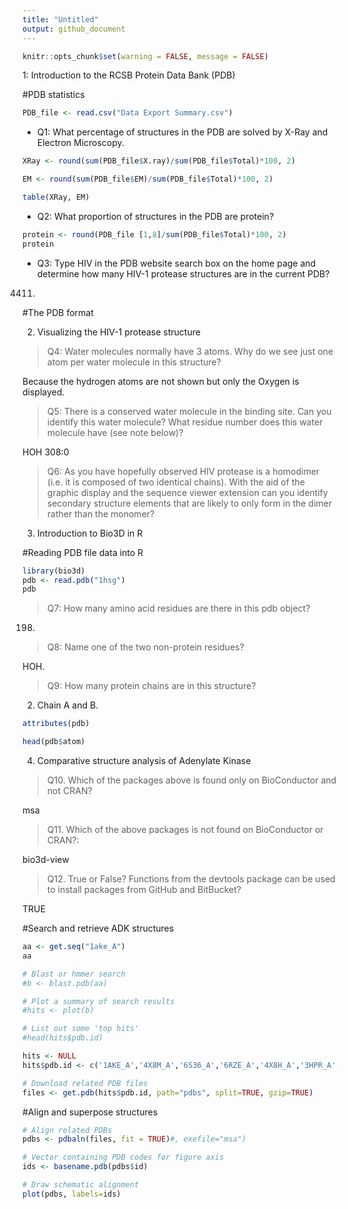 ```yaml
---
title: "Untitled"
output: github_document
---
```


```r
knitr::opts_chunk$set(warning = FALSE, message = FALSE)
```


1: Introduction to the RCSB Protein Data Bank (PDB)

#PDB statistics

```r
PDB_file <- read.csv("Data Export Summary.csv")
```

* Q1: What percentage of structures in the PDB are solved by X-Ray and Electron Microscopy.

```r
XRay <- round(sum(PDB_file$X.ray)/sum(PDB_file$Total)*100, 2)

EM <- round(sum(PDB_file$EM)/sum(PDB_file$Total)*100, 2)

table(XRay, EM)
```


* Q2: What proportion of structures in the PDB are protein?

```r
protein <- round(PDB_file [1,8]/sum(PDB_file$Total)*100, 2)
protein
```

* Q3: Type HIV in the PDB website search box on the home page and determine how many HIV-1 protease structures are in the current PDB?

4411.

#The PDB format


2. Visualizing the HIV-1 protease structure

> Q4: Water molecules normally have 3 atoms. Why do we see just one atom per water molecule in this structure?

Because the hydrogen atoms are not shown but only the Oxygen is displayed.

> Q5: There is a conserved water molecule in the binding site. Can you identify this water molecule? What residue number does this water molecule have (see note below)?

HOH 308:0


> Q6: As you have hopefully observed HIV protease is a homodimer (i.e. it is composed of two identical chains). With the aid of the graphic display and the sequence viewer extension can you identify secondary structure elements that are likely to only form in the dimer rather than the monomer?


3. Introduction to Bio3D in R

#Reading PDB file data into R

```r
library(bio3d)
pdb <- read.pdb("1hsg")
pdb 
```

> Q7: How many amino acid residues are there in this pdb object? 

198.

> Q8: Name one of the two non-protein residues? 

HOH.

> Q9: How many protein chains are in this structure? 

2. Chain A and B.

```r
attributes(pdb)
```

```r
head(pdb$atom)
```

4. Comparative structure analysis of Adenylate Kinase

> Q10. Which of the packages above is found only on BioConductor and not CRAN? 

msa

> Q11. Which of the above packages is not found on BioConductor or CRAN?: 

bio3d-view

> Q12. True or False? Functions from the devtools package can be used to install packages from GitHub and BitBucket? 

TRUE


#Search and retrieve ADK structures

```r
aa <- get.seq("1ake_A")
aa
```


```r
# Blast or hmmer search 
#b <- blast.pdb(aa)
```

```r
# Plot a summary of search results
#hits <- plot(b)
```
```r
# List out some 'top hits'
#head(hits$pdb.id)
```

```r
hits <- NULL
hits$pdb.id <- c('1AKE_A','4X8M_A','6S36_A','6RZE_A','4X8H_A','3HPR_A','1E4V_A','5EJE_A','1E4Y_A','3X2S_A','6HAP_A','6HAM_A','4K46_A','4NP6_A','3GMT_A','4PZL_A')
```


```r
# Download related PDB files
files <- get.pdb(hits$pdb.id, path="pdbs", split=TRUE, gzip=TRUE)
```

#Align and superpose structures

```r
# Align related PDBs
pdbs <- pdbaln(files, fit = TRUE)#, exefile="msa")
```

```r
# Vector containing PDB codes for figure axis
ids <- basename.pdb(pdbs$id)

# Draw schematic alignment
plot(pdbs, labels=ids)
```

